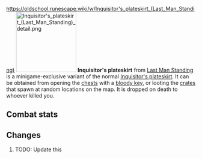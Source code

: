 https://oldschool.runescape.wiki/w/Inquisitor's_plateskirt_(Last_Man_Standing)
{{Infobox Item
|name = Inquisitor's plateskirt
|image = [[File:Inquisitor's plateskirt (Last Man Standing).png]]
|release = [[06 February]] [[2020]]
|update = Last Man Standing Beta and Splashing Restrictions  # TODO: Update this
|members = No
|quest = No
|tradeable = No
|placeholder = No
|equipable = Yes
|stackable = No
|noteable = Yes
|options = Wield, Drop   # TODO: Update this
|examine = The plateskirt of the turncloak justiciar.
|value = 20
|alchable = No
|weight = 9.071
|id = 27197
}}
[[File:Inquisitor's plateskirt (Last Man Standing) detail.png|160px|left]]
'''Inquisitor's plateskirt''' from [[Last Man Standing]] is a minigame-exclusive variant of the normal [[Inquisitor's plateskirt]]. It can be obtained from opening the [[Chest (Last Man Standing)|chests]] with a [[bloody key]], or looting the [[Crate (Last Man Standing)|crates]] that spawn at random locations on the map. It is dropped on death to whoever killed you.

==Combat stats==
{{Infobox Bonuses
|astab = -3
|aslash = -3
|acrush = 12
|amagic = -9
|arange = -5
|dstab = 42
|dslash = 30
|dcrush = 49
|dmagic = 0
|drange = 22
|str = 2
|rstr = 0
|mdmg = 0
|prayer = 2
|slot = legs
|image = [[File:Inquisitor's plateskirt equipped male.png|160px]]
|altimage = [[File:Inquisitor's plateskirt equipped female.png|160px]]
}}



==Changes==
# TODO: Update this
{{Subject changes header}}
{{Subject changes
|date = 4 August 2016
|update = Last Man Standing
|change = The item was made fully available with the release of Last Man Standing.
}}
{{Subject changes footer}}

{{Last Man Standing In-game Items}}